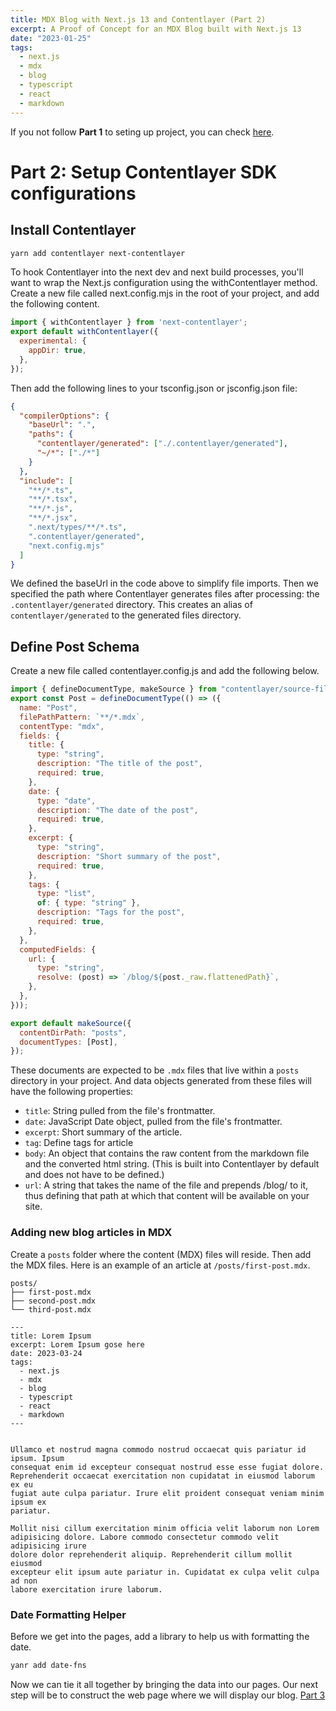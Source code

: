 ```yaml
---
title: MDX Blog with Next.js 13 and Contentlayer (Part 2)
excerpt: A Proof of Concept for an MDX Blog built with Next.js 13
date: "2023-01-25"
tags:
  - next.js
  - mdx
  - blog
  - typescript
  - react
  - markdown
---
```


If you not follow **Part 1** to seting up project, you can check [here](/blog/mdx-nextjs-13).

# Part 2: Setup Contentlayer SDK configurations

## Install Contentlayer

```bash
yarn add contentlayer next-contentlayer
```

To hook Contentlayer into the next dev and next build processes, 
you'll want to wrap the Next.js configuration using the withContentlayer method. <br/>
Create a new file called next.config.mjs in the root of your project, and add the following content.

```js:/next.config.mjs
import { withContentlayer } from 'next-contentlayer';
export default withContentlayer({
  experimental: {
    appDir: true,
  },
});
```

Then add the following lines to your tsconfig.json or jsconfig.json file:

```json:/tsconfig.json
{
  "compilerOptions": {
    "baseUrl": ".",
    "paths": {
      "contentlayer/generated": ["./.contentlayer/generated"],
      "~/*": ["./*"]
    }
  },
  "include": [
    "**/*.ts",
    "**/*.tsx",
    "**/*.js",
    "**/*.jsx",
    ".next/types/**/*.ts",
    ".contentlayer/generated",
    "next.config.mjs"
  ]
}
```

We defined the baseUrl in the code above to simplify file imports. 
Then we specified the path where Contentlayer generates files after processing: the `.contentlayer/generated` directory. 
This creates an alias of `contentlayer/generated` to the generated files directory.

## Define Post Schema
Create a new file called contentlayer.config.js and add the following below.

```js:/contentlayer.config.js
import { defineDocumentType, makeSource } from "contentlayer/source-files";
export const Post = defineDocumentType(() => ({
  name: "Post",
  filePathPattern: `**/*.mdx`,
  contentType: "mdx",
  fields: {
    title: {
      type: "string",
      description: "The title of the post",
      required: true,
    },
    date: {
      type: "date",
      description: "The date of the post",
      required: true,
    },
    excerpt: {
      type: "string",
      description: "Short summary of the post",
      required: true,
    },
    tags: {
      type: "list",
      of: { type: "string" },
      description: "Tags for the post",
      required: true,
    },
  },
  computedFields: {
    url: {
      type: "string",
      resolve: (post) => `/blog/${post._raw.flattenedPath}`,
    },
  },
}));

export default makeSource({
  contentDirPath: "posts",
  documentTypes: [Post],
});
```

These documents are expected to be `.mdx` files that live within a `posts` directory in your project. 
And data objects generated from these files will have the following properties:

- `title`: String pulled from the file's frontmatter.
- `date`: JavaScript Date object, pulled from the file's frontmatter.
- `excerpt`: Short summary of the article.
- `tag`: Define tags for article 
- `body`: An object that contains the raw content from the markdown file and the converted html string. (This is built into Contentlayer by default and does not have to be defined.)
- `url`: A string that takes the name of the file and prepends /blog/ to it, thus defining that path at which that content will be available on your site. 

### Adding new blog articles in MDX

Create a `posts` folder where the content (MDX) files will reside. Then add the MDX files. 
Here is an example of an article at `/posts/first-post.mdx`.

```md:
posts/
├── first-post.mdx
├── second-post.mdx
└── third-post.mdx
```

```md:/posts/first-post.mdx
---
title: Lorem Ipsum
excerpt: Lorem Ipsum gose here
date: 2023-03-24
tags:
  - next.js
  - mdx
  - blog
  - typescript
  - react
  - markdown
---


Ullamco et nostrud magna commodo nostrud occaecat quis pariatur id ipsum. Ipsum
consequat enim id excepteur consequat nostrud esse esse fugiat dolore.
Reprehenderit occaecat exercitation non cupidatat in eiusmod laborum ex eu
fugiat aute culpa pariatur. Irure elit proident consequat veniam minim ipsum ex
pariatur.

Mollit nisi cillum exercitation minim officia velit laborum non Lorem
adipisicing dolore. Labore commodo consectetur commodo velit adipisicing irure
dolore dolor reprehenderit aliquip. Reprehenderit cillum mollit eiusmod
excepteur elit ipsum aute pariatur in. Cupidatat ex culpa velit culpa ad non
labore exercitation irure laborum.

```

### Date Formatting Helper

Before we get into the pages, add a library to help us with formatting the date.

```bash
yanr add date-fns
```

Now we can tie it all together by bringing the data into our pages. 
Our next step will be to construct the web page where we will display our blog. [Part 3](/blog/mdx-nextjs-13-part-3) 